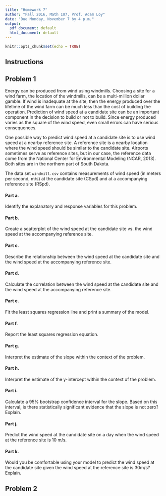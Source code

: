 ```yaml
---
title: "Homework 7"
author: "Fall 2016, Math 107, Prof. Adam Loy"
date: "Due Monday, November 7 by 4 p.m."
output:
  pdf_document: default
  html_document: default
---
```


```r
knitr::opts_chunk$set(echo = TRUE)
```

## Instructions

## Problem 1

Energy can be produced from wind using windmills. Choosing a site for a wind farm, the location
of the windmills, can be a multi-million dollar gamble. If wind is inadequate at the site, then the
energy produced over the lifetime of the wind farm can be much less than the cost of building
the operation. Prediction of wind speed at a candidate site can be an important component in the
decision to build or not to build. Since energy produced varies as the square of the wind speed,
even small errors can have serious consequences.

One possible way to predict wind speed at a candidate site is to use wind speed at
a nearby reference site. A reference site is a nearby location where the wind speed should be
similar to the candidate site. Airports sometimes serve as reference sites, but in our case, 
the reference data come from the National Center for Environmental Modeling (NCAR, 2013). Both sites
are in the northern part of South Dakota.

The data set `windmill.csv` contains measurements of wind speed (in meters per second, m/s) 
at the candidate site (CSpd) and at a accompanying reference site (RSpd).

#### Part a.

Identify the explanatory and response variables for this problem.

#### Part b.

Create a scatterplot of the wind speed at the candidate site vs. the wind speed at the accompanying reference site.

#### Part c.

Describe the relationship between the wind speed at the candidate site and the wind speed at the accompanying reference site.

#### Part d.

Calculate the correlation between the wind speed at the candidate site and the wind speed at the accompanying reference site.

#### Part e.

Fit the least squares regression line and print a summary of the model.

#### Part f.

Report the least squares regression equation.

#### Part g.

Interpret the estimate of the slope within the context of the problem.

#### Part h.

Interpret the estimate of the y-intercept within the context of the problem.

#### Part i.

Calculate a 95% bootstrap confidence interval for the slope. Based on this interval, is there statistically significant evidence that the slope is not zero? Explain.

#### Part j.

Predict the wind speed at the candidate site on a day when the wind speed at the reference site is 10 m/s.

#### Part k. 

Would you be comfortable using your model to predict the wind speed at the candidate site given the wind speed at the reference site is 30m/s? Explain.



## Problem 2